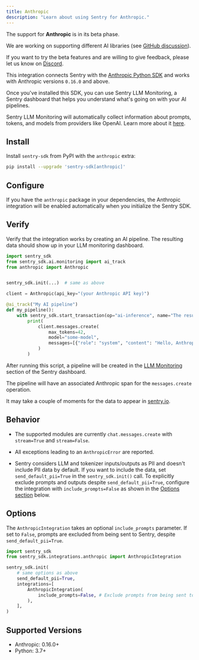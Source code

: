 ```yaml
---
title: Anthropic
description: "Learn about using Sentry for Anthropic."
---
```


<Alert level="info" title="Beta">

The support for **Anthropic** is in its beta phase.

We are working on supporting different AI libraries (see [GitHub discussion](https://github.com/getsentry/sentry-python/discussions/3007)).

If you want to try the beta features and are willing to give feedback, please let us know on [Discord](https://discord.com/invite/Ww9hbqr).

</Alert>


This integration connects Sentry with the [Anthropic Python SDK](https://github.com/anthropics/anthropic-sdk-python) and works with Anthropic versions `0.16.0` and above.

Once you've installed this SDK, you can use Sentry LLM Monitoring, a Sentry dashboard that helps you understand what's going on with your AI pipelines.

Sentry LLM Monitoring will automatically collect information about prompts, tokens, and models from providers like OpenAI. Learn more about it [here](/product/insights/llm-monitoring).

## Install

Install `sentry-sdk` from PyPI with the `anthropic` extra:

```bash
pip install --upgrade 'sentry-sdk[anthropic]'
```

## Configure

If you have the `anthropic` package in your dependencies, the Anthropic integration will be enabled automatically when you initialize the Sentry SDK.

<PlatformContent includePath="getting-started-config" />

## Verify

Verify that the integration works by creating an AI pipeline. The resulting data should show up in your LLM monitoring dashboard.

```python
import sentry_sdk
from sentry_sdk.ai.monitoring import ai_track
from anthropic import Anthropic


sentry_sdk.init(...)  # same as above

client = Anthropic(api_key="(your Anthropic API key)")

@ai_track("My AI pipeline")
def my_pipeline():
    with sentry_sdk.start_transaction(op="ai-inference", name="The result of the AI inference"):
        print(
            client.messages.create(
                max_tokens=42,
                model="some-model",
                messages=[{"role": "system", "content": "Hello, Anthropic!"}]
            )
        )
```

After running this script, a pipeline will be created in the [LLM Monitoring](/product/insights/llm-monitoring) section of the Sentry dashboard.

The pipeline will have an associated Anthropic span for the `messages.create` operation.

It may take a couple of moments for the data to appear in [sentry.io](https://sentry.io).

## Behavior

- The supported modules are currently `chat.messages.create` with `stream=True` and `stream=False`.

- All exceptions leading to an `AnthropicError` are reported.

- Sentry considers LLM and tokenizer inputs/outputs as PII and doesn't include PII data by default. If you want to include the data, set `send_default_pii=True` in the `sentry_sdk.init()` call. To explicitly exclude prompts and outputs despite `send_default_pii=True`, configure the integration with `include_prompts=False` as shown in the [Options section](#options) below.

## Options

The `AnthropicIntegration` takes an optional `include_prompts` parameter. If set to `False`, prompts are excluded from being sent to Sentry, despite `send_default_pii=True`.

```python
import sentry_sdk
from sentry_sdk.integrations.anthropic import AnthropicIntegration

sentry_sdk.init(
    # same options as above
    send_default_pii=True,
    integrations=[
        AnthropicIntegration(
            include_prompts=False, # Exclude prompts from being sent to Sentry, despite send_default_pii=True
        ),
    ],
)
```

## Supported Versions

- Anthropic: 0.16.0+
- Python: 3.7+
